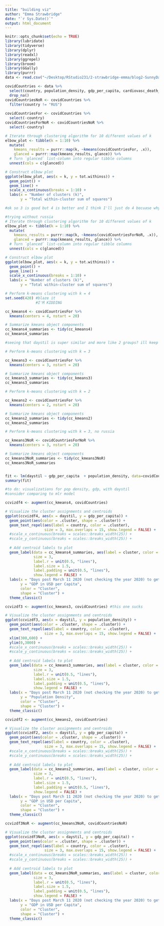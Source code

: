 ```yaml
---
title: "building viz"
author: "Emma Strawbridge"
date: "`r Sys.Date()`"
output: html_document
---
```


```r
knitr::opts_chunk$set(echo = TRUE)
library(lubridate)
library(tidyverse)
library(dplyr)
library(readxl)
library(ggrepel)
library(broom)
library(GGally)
library(purrr)
data <- read.csv("~/Desktop/RStudio231/2-strawbridge-emma/blog2-SunnyDay/emma/data/biggie.csv")
```

```r
covidCountries <- data %>% 
  select(country, population_density, gdp_per_capita, cardiovasc_death_rate, diabetes_prevalence, daystil) %>%
  drop_na()
covidCountriesNoR <- covidCountries %>%
  filter(country != "RUS")
  
covidCountriesFor <- covidCountries %>%
  select(-country)
covidCountriesForNoR <- covidCountriesNoR %>%
  select(-country)

# Iterate through clustering algorithm for 10 different values of k
elbow_plot <- tibble(k = 1:10) %>%
  mutate(
    kmeans_results = purrr::map(k, ~kmeans(covidCountriesFor, .x)), 
    glanced = purrr::map(kmeans_results, glance)) %>% 
  # Turn `glanced` list-column into regular tibble columns
  unnest(cols = c(glanced))

# Construct elbow plot
ggplot(elbow_plot, aes(x = k, y = tot.withinss)) +
  geom_point() + 
  geom_line() +
  scale_x_continuous(breaks = 1:10) +
  labs(x = "Number of clusters (k)", 
       y = "Total within-cluster sum of squares")

#ok so 3 is good but 4 is better and I think I'll just do 4 becuase why not, also bcs it's maybe more interesting with more groups? idk i make the mf rules here sooooo

#trying without russia
# Iterate through clustering algorithm for 10 different values of k
elbow_plot <- tibble(k = 1:10) %>%
  mutate(
    kmeans_results = purrr::map(k, ~kmeans(covidCountriesForNoR, .x)), 
    glanced = purrr::map(kmeans_results, glance)) %>% 
  # Turn `glanced` list-column into regular tibble columns
  unnest(cols = c(glanced))

# Construct elbow plot
ggplot(elbow_plot, aes(x = k, y = tot.withinss)) +
  geom_point() + 
  geom_line() +
  scale_x_continuous(breaks = 1:10) +
  labs(x = "Number of clusters (k)", 
       y = "Total within-cluster sum of squares")
```

```r
# Perform k-means clustering with k = 4
set.seed(420) #blaze it 
              #I'M KIDDING

cc_kmeans4 <- covidCountriesFor %>% 
  kmeans(centers = 4, nstart = 20)

# Summarize kmeans object components
cc_kmeans4_summaries <- tidy(cc_kmeans4)
cc_kmeans4_summaries

#seeing that daystil is super similar and more like 2 groups? ill keep them different bc i see big differences between gdp and pop density

# Perform k-means clustering with k = 3

cc_kmeans3 <- covidCountriesFor %>% 
  kmeans(centers = 3, nstart = 20)

# Summarize kmeans object components
cc_kmeans3_summaries <- tidy(cc_kmeans3)
cc_kmeans3_summaries

# Perform k-means clustering with k = 2

cc_kmeans2 <- covidCountriesFor %>% 
  kmeans(centers = 2, nstart = 20)

# Summarize kmeans object components
cc_kmeans2_summaries <- tidy(cc_kmeans2)
cc_kmeans2_summaries

# Perform k-means clustering with k = 3, no russia

cc_kmeans3NoR <- covidCountriesForNoR %>% 
  kmeans(centers = 3, nstart = 20)

# Summarize kmeans object components
cc_kmeans3NoR_summaries <- tidy(cc_kmeans3NoR)
cc_kmeans3NoR_summaries


fit <- lm(daystil ~ gdp_per_capita  + population_density, data=covidCountries)
summary(fit)

```

```r
#to do: visualizations for pop density, gdp, with daystil
#consider comparing to mlr model

ccvizdf4 <- augment(cc_kmeans4, covidCountries)

# Visualize the cluster assignments and centroids
ggplot(ccvizdf4, aes(x = daystil, y = gdp_per_capita)) + 
  geom_point(aes(color = .cluster, shape = .cluster)) +
  geom_text_repel(aes(label = country, color = .cluster), 
                  size = 3, max.overlaps = 15, show.legend = FALSE) +
  #scale_x_continuous(breaks = scales::breaks_width(25)) +
  #scale_y_continuous(breaks = scales::breaks_width(25)) +
  
  # Add centroid labels to plot
  geom_label(data = cc_kmeans4_summaries, aes(label = cluster, color = cluster),
             size = 3,
             label.r = unit(0.5, "lines"),
             label.size = 1.5,
             label.padding = unit(0.5, "lines"),
             show.legend = FALSE) +
  labs(x = "Days post March 11 2020 (not checking the year 2020) to get to < 1 death per million",
       y = "GDP in USD per Capita",
       color = "Cluster",
       shape = "Cluster") +
  theme_classic()

ccvizdf3 <- augment(cc_kmeans3, covidCountries) #this one sucks

# Visualize the cluster assignments and centroids
ggplot(ccvizdf3, aes(x = daystil, y = population_density)) + 
  geom_point(aes(color = .cluster, shape = .cluster)) +
  geom_text_repel(aes(label = country, color = .cluster), 
                  size = 3, max.overlaps = 15, show.legend = FALSE) +
  xlim(300,600) +
  ylim(0,3000) +
  #scale_x_continuous(breaks = scales::breaks_width(25)) +
  #scale_y_continuous(breaks = scales::breaks_width(25)) +
  
  # Add centroid labels to plot
  geom_label(data = cc_kmeans3_summaries, aes(label = cluster, color = cluster),
             size = 3,
             label.r = unit(0.5, "lines"),
             label.size = 1.5,
             label.padding = unit(0.5, "lines"),
             show.legend = FALSE) +
  labs(x = "Days post March 11 2020 (not checking the year 2020) to get to < 1 death per million",
       y = "Population Density",
       color = "Cluster",
       shape = "Cluster") +
  theme_classic()

ccvizdf2 <- augment(cc_kmeans2, covidCountries)

# Visualize the cluster assignments and centroids
ggplot(ccvizdf2, aes(x = daystil, y = gdp_per_capita)) + 
  geom_point(aes(color = .cluster, shape = .cluster)) +
  geom_text_repel(aes(label = country, color = .cluster), 
                  size = 3, max.overlaps = 15, show.legend = FALSE) +
  #scale_x_continuous(breaks = scales::breaks_width(25)) +
  #scale_y_continuous(breaks = scales::breaks_width(25)) +
  
  # Add centroid labels to plot
  geom_label(data = cc_kmeans2_summaries, aes(label = cluster, color = cluster),
             size = 3,
             label.r = unit(0.5, "lines"),
             label.size = 1.5,
             label.padding = unit(0.5, "lines"),
             show.legend = FALSE) +
  labs(x = "Days post March 11 2020 (not checking the year 2020) to get to < 1 death per million",
       y = "GDP in USD per Capita",
       color = "Cluster",
       shape = "Cluster") +
  theme_classic()

ccvizdf3NoR <- augment(cc_kmeans3NoR, covidCountriesNoR)

# Visualize the cluster assignments and centroids
ggplot(ccvizdf3NoR, aes(x = daystil, y = gdp_per_capita)) + 
  geom_point(aes(color = .cluster, shape = .cluster)) +
  geom_text_repel(aes(label = country, color = .cluster), 
                  size = 3, max.overlaps = 15, show.legend = FALSE) +
  #scale_x_continuous(breaks = scales::breaks_width(25)) +
  #scale_y_continuous(breaks = scales::breaks_width(25)) +
  
  # Add centroid labels to plot
  geom_label(data = cc_kmeans3NoR_summaries, aes(label = cluster, color = cluster),
             size = 3,
             label.r = unit(0.5, "lines"),
             label.size = 1.5,
             label.padding = unit(0.5, "lines"),
             show.legend = FALSE) +
  labs(x = "Days post March 11 2020 (not checking the year 2020) to get to < 1 death per million NoR",
       y = "GDP in USD per Capita",
       color = "Cluster",
       shape = "Cluster") +
  theme_classic()
```


